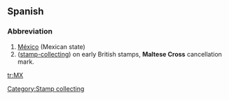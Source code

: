 ==Spanish==
===Abbreviation===
#[[México]] (Mexican state)
#([[stamp-collecting]]) on early British stamps, '''Maltese Cross''' cancellation mark.
[[Category:Stamp collecting]]

[[tr:MX]]